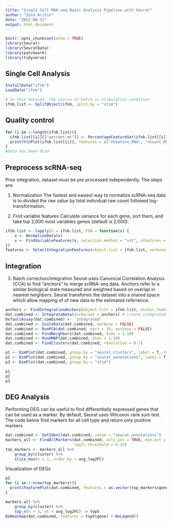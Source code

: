 ---
title: "Single Cell RNA-seq Basic Analysis Pipeline with Seurat"
author: "Zain Arifin"
date: "2022-08-11"
output: html_document
---

```{r setup, include=FALSE}
knitr::opts_chunk$set(echo = TRUE)
library(Seurat)
library(SeuratData)
library(patchwork)
library(tidyverse)
```

## Single Cell Analysis

```{r load-data, warning=F}
InstallData("ifnb")
LoadData("ifnb")

# In this dataset, the source of batch is stimulation condition
ifnb.list <- SplitObject(ifnb, split.by = "stim")
```

## Quality control

```{r}
for (i in 1:length(ifnb.list)){
  ifnb.list[[i]][["percent.mt"]] <- PercentageFeatureSet(ifnb.list[[i]], pattern = "^MT-")
  print(VlnPlot(ifnb.list[[i]], features = c("nFeature_RNA", "nCount_RNA", "percent.mt"), ncol = 3))
}
#Data has been QCed
```


## Preprocess scRNA-seq

Prior integration, dataset must be pre processed independently. The steps are:

1. Normalization
The fastest and easiest way to normalize scRNA-seq data is to divided the raw value by total individual raw count followed log-transformation.

2. Find variable features
Calculate variance for each gene, sort them, and take top 2,000 most variables genes (default is 2,000).

```{r preprocess}
ifnb.list <- lapply(X = ifnb.list, FUN = function(x) {
    x <- NormalizeData(x)
    x <- FindVariableFeatures(x, selection.method = "vst", nfeatures = 3000)
})
features <- SelectIntegrationFeatures(object.list = ifnb.list, verbose = F)
```


## Integration

3. Batch correction/integration
Seurat uses Canonical Correlation Analysis (CCA) to find "anchors" to merge scRNA-seq data. Anchors refer to a similar biological state measured and weighted based on overlap in nearest neighbors. Seurat transforms the dataset into a shared space which allow mapping of of new data to the estimated referrence.


```{r integration}
anchors <- FindIntegrationAnchors(object.list = ifnb.list, anchor.features = features, verbose = F)
dat.combined <- IntegrateData(anchorset = anchors) # create integrated seurat object
DefaultAssay(dat.combined) <- 'integrated'
dat.combined <- ScaleData(dat.combined, verbose = FALSE)
dat.combined <- RunPCA(dat.combined, npcs = 10, verbose = FALSE)
dat.combined <- FindNeighbors(dat.combined, dims = 1:10)
dat.combined <- RunUMAP(dat.combined, dims = 1:10)
dat.combined <- FindClusters(dat.combined, resolution = 0.7) 
```

```{r viz}
p1 <- DimPlot(dat.combined, group.by = "seurat_clusters", label = T, repel = T)
p2 <- DimPlot(dat.combined, group.by = "seurat_annotations", label = T, repel = T)
p3 <- DimPlot(dat.combined, group.by = "stim")

p1
p2
p3
```

## DEG Analysis

Performing DEG can be useful to find differentially expressed genes that can be used as a marker. By default, Seurat uses Wilcoxon rank sum test. The code below find markers for all cell type and return only positive markers

```{r}
dat.combined <- SetIdent(dat.combined, value = "seurat_annotations")
markers_all <- FindAllMarkers(dat.combined, only.pos = TRUE, min.pct = 0.25, 
                              logfc.threshold = 0.25)
top_markers <- markers_all %>%
    group_by(cluster) %>%
    slice_max(n = 1, order_by = avg_log2FC)
```

Visualization of DEGs 

```{r}
p2
for (i in 1:nrow(top_markers)){
  print(FeaturePlot(dat.combined, features = as.vector(top_markers$gene[i])))
}

markers_all %>%
    group_by(cluster) %>%
    top_n(n = 5, wt = avg_log2FC) -> top5
DoHeatmap(dat.combined, features = top5$gene) + NoLegend()
```
